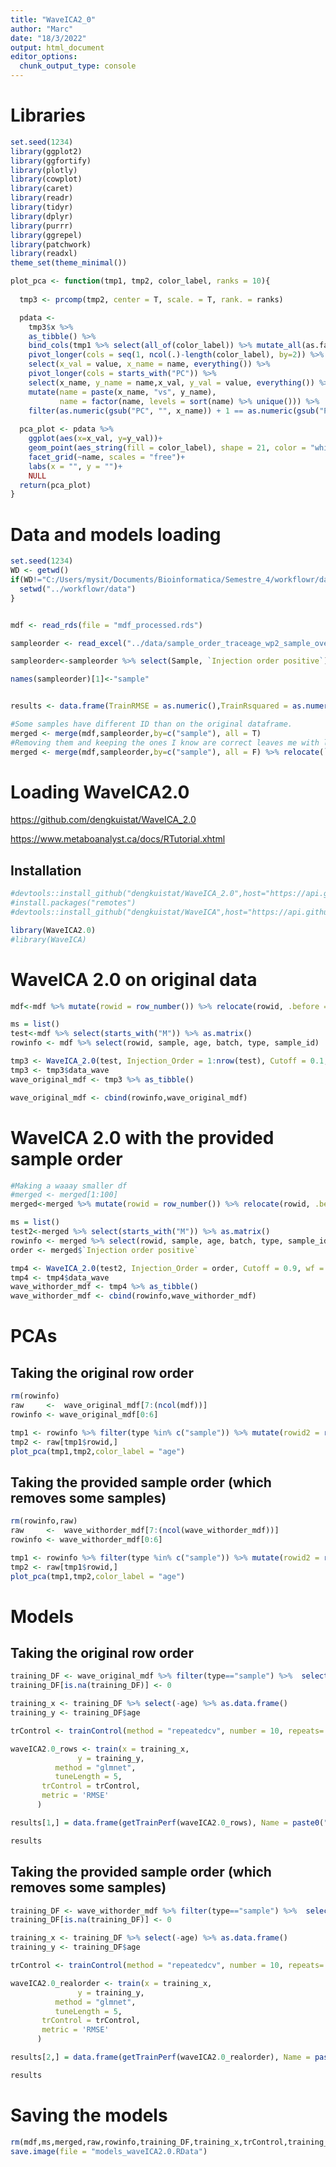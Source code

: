 ```yaml
---
title: "WaveICA2_0"
author: "Marc"
date: "18/3/2022"
output: html_document
editor_options: 
  chunk_output_type: console
---
```


# Libraries

```r
set.seed(1234)
library(ggplot2)
library(ggfortify)
library(plotly)
library(cowplot)
library(caret)
library(readr)
library(tidyr)
library(dplyr)
library(purrr)
library(ggrepel)
library(patchwork)
library(readxl)
theme_set(theme_minimal())

plot_pca <- function(tmp1, tmp2, color_label, ranks = 10){
  
  tmp3 <- prcomp(tmp2, center = T, scale. = T, rank. = ranks)

  pdata <- 
    tmp3$x %>% 
    as_tibble() %>% 
    bind_cols(tmp1 %>% select(all_of(color_label)) %>% mutate_all(as.factor)) %>% 
    pivot_longer(cols = seq(1, ncol(.)-length(color_label), by=2)) %>% 
    select(x_val = value, x_name = name, everything()) %>% 
    pivot_longer(cols = starts_with("PC")) %>% 
    select(x_name, y_name = name,x_val, y_val = value, everything()) %>%
    mutate(name = paste(x_name, "vs", y_name),
           name = factor(name, levels = sort(name) %>% unique())) %>% 
    filter(as.numeric(gsub("PC", "", x_name)) + 1 == as.numeric(gsub("PC", "", y_name)))
  
  pca_plot <- pdata %>% 
    ggplot(aes(x=x_val, y=y_val))+
    geom_point(aes_string(fill = color_label), shape = 21, color = "white")+
    facet_grid(~name, scales = "free")+
    labs(x = "", y = "")+
    NULL
  return(pca_plot)
}

```

# Data and models loading

```r
set.seed(1234)
WD <- getwd()
if(WD!="C:/Users/mysit/Documents/Bioinformatica/Semestre_4/workflowr/data"){
  setwd("../workflowr/data")
}


mdf <- read_rds(file = "mdf_processed.rds")

sampleorder <- read_excel("../data/sample_order_traceage_wp2_sample_overview.xlsx") %>% as.data.frame()

sampleorder<-sampleorder %>% select(Sample, `Injection order positive`) 

names(sampleorder)[1]<-"sample"


results <- data.frame(TrainRMSE = as.numeric(),TrainRsquared = as.numeric(),TrainMAE = as.numeric(),method = as.character(),Name = as.character(),QC = as.character())

#Some samples have different ID than on the original dataframe. 
merged <- merge(mdf,sampleorder,by=c("sample"), all = T) 
#Removing them and keeping the ones I know are correct leaves me with less rows
merged <- merge(mdf,sampleorder,by=c("sample"), all = F) %>% relocate(`Injection order positive`, .before = sample)

```

# Loading WaveICA2.0

<https://github.com/dengkuistat/WaveICA_2.0>

<https://www.metaboanalyst.ca/docs/RTutorial.xhtml>

## Installation

```r
#devtools::install_github("dengkuistat/WaveICA_2.0",host="https://api.github.com")
#install.packages("remotes")
#devtools::install_github("dengkuistat/WaveICA",host="https://api.github.com", force=T)
```

```r
library(WaveICA2.0)
#library(WaveICA)
```

# WaveICA 2.0 on original data

```r
mdf<-mdf %>% mutate(rowid = row_number()) %>% relocate(rowid, .before = sample)

ms = list()
test<-mdf %>% select(starts_with("M")) %>% as.matrix()
rowinfo <- mdf %>% select(rowid, sample, age, batch, type, sample_id)

tmp3 <- WaveICA_2.0(test, Injection_Order = 1:nrow(test), Cutoff = 0.1, wf = "haar", K = 20, alpha = 0)
tmp3 <- tmp3$data_wave
wave_original_mdf <- tmp3 %>% as_tibble()

wave_original_mdf <- cbind(rowinfo,wave_original_mdf)

```

# WaveICA 2.0 with the provided sample order

```r

#Making a waaay smaller df
#merged <- merged[1:100]
merged<-merged %>% mutate(rowid = row_number()) %>% relocate(rowid, .before = sample)

ms = list()
test2<-merged %>% select(starts_with("M")) %>% as.matrix()
rowinfo <- merged %>% select(rowid, sample, age, batch, type, sample_id)
order <- merged$`Injection order positive`

tmp4 <- WaveICA_2.0(test2, Injection_Order = order, Cutoff = 0.9, wf = "haar", K = 10, alpha = 0.1)
tmp4 <- tmp4$data_wave
wave_withorder_mdf <- tmp4 %>% as_tibble()
wave_withorder_mdf <- cbind(rowinfo,wave_withorder_mdf)
```

# PCAs

## Taking the original row order

```r
rm(rowinfo)
raw     <-  wave_original_mdf[7:(ncol(mdf))]
rowinfo <- wave_original_mdf[0:6]

tmp1 <- rowinfo %>% filter(type %in% c("sample")) %>% mutate(rowid2 = row_number())
tmp2 <- raw[tmp1$rowid,]
plot_pca(tmp1,tmp2,color_label = "age")
```

## Taking the provided sample order (which removes some samples)

```r
rm(rowinfo,raw)
raw     <-  wave_withorder_mdf[7:(ncol(wave_withorder_mdf))]
rowinfo <- wave_withorder_mdf[0:6]

tmp1 <- rowinfo %>% filter(type %in% c("sample")) %>% mutate(rowid2 = row_number())
tmp2 <- raw[tmp1$rowid,]
plot_pca(tmp1,tmp2,color_label = "age")
```

# Models

## Taking the original row order

```r
training_DF <- wave_original_mdf %>% filter(type=="sample") %>%  select(-sample,-batch,-type,-sample_id, -rowid)
training_DF[is.na(training_DF)] <- 0

training_x <- training_DF %>% select(-age) %>% as.data.frame()
training_y <- training_DF$age

trControl <- trainControl(method = "repeatedcv", number = 10, repeats= 25, verboseIter = F, savePredictions = "final")

waveICA2.0_rows <- train(x = training_x, 
               y = training_y, 
          method = "glmnet",
          tuneLength = 5,
       trControl = trControl,
       metric = 'RMSE'
      )

results[1,] = data.frame(getTrainPerf(waveICA2.0_rows), Name = paste0("waveICA2.0_rows"), QC = "4th_root + PCA outlier removal + Bad features removal + WaveICA2.0 roworder")

results
```

## Taking the provided sample order (which removes some samples)

```r
training_DF <- wave_withorder_mdf %>% filter(type=="sample") %>%  select(-sample,-batch,-type,-sample_id, -rowid)
training_DF[is.na(training_DF)] <- 0

training_x <- training_DF %>% select(-age) %>% as.data.frame()
training_y <- training_DF$age

trControl <- trainControl(method = "repeatedcv", number = 10, repeats= 25, verboseIter = F, savePredictions = "final")

waveICA2.0_realorder <- train(x = training_x, 
               y = training_y, 
          method = "glmnet",
          tuneLength = 5,
       trControl = trControl,
       metric = 'RMSE'
      )

results[2,] = data.frame(getTrainPerf(waveICA2.0_realorder), Name = paste0("waveICA2.0_realorder"), QC = "4th_root + PCA outlier removal + Bad features removal + WaveICA2.0 realorder")

results
```

# Saving the models

```r

rm(mdf,ms,merged,raw,rowinfo,training_DF,training_x,trControl,training_y,plot_pca,results,sampleorder,test,test2,tmp1,tmp2,tmp3,tmp4,wave_original_mdf,wave_withorder_mdf,order,WD)
save.image(file = "models_waveICA2.0.RData")
```
